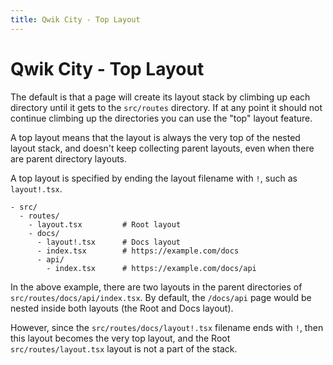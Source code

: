 ```yaml
---
title: Qwik City - Top Layout
---
```


# Qwik City - Top Layout

The default is that a page will create its layout stack by climbing up each directory until it gets to the `src/routes` directory. If at any point it should not continue climbing up the directories you can use the "top" layout feature.

A top layout means that the layout is always the very top of the nested layout stack, and doesn't keep collecting parent layouts, even when there are parent directory layouts.

A top layout is specified by ending the layout filename with `!`, such as `layout!.tsx`.

```
- src/
  - routes/
    - layout.tsx         # Root layout
    - docs/
      - layout!.tsx      # Docs layout
      - index.tsx        # https://example.com/docs
      - api/
        - index.tsx      # https://example.com/docs/api
```

In the above example, there are two layouts in the parent directories of `src/routes/docs/api/index.tsx`. By default, the `/docs/api` page would be nested inside both layouts (the Root and Docs layout).

However, since the `src/routes/docs/layout!.tsx` filename ends with `!`, then this layout becomes the very top layout, and the Root `src/routes/layout.tsx` layout is not a part of the stack.
